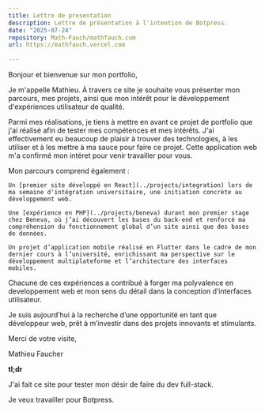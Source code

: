 ```yaml
---
title: Lettre de presentation
description: Lettre de présentation à l'intention de Botpress.
date: "2025-07-24"
repository: Math-Fauch/mathfauch.com
url: https://mathfauch.vercel.com
  
---
```



Bonjour et bienvenue sur mon portfolio,

Je m'appelle Mathieu. À travers ce site je souhaite vous présenter mon parcours, mes projets, ainsi que mon intérêt pour le développement d'expériences utilisateur de qualité.

Parmi mes réalisations, je tiens à mettre en avant ce projet de portfolio que j'ai réalisé afin de tester mes compétences et mes intérêts. J'ai effectivement eu beaucoup de plaisir à trouver des technologies, à les utiliser et à les mettre à ma sauce pour faire ce projet. Cette application web m'a confirmé mon intéret pour venir travailler pour vous.

Mon parcours comprend également :

    Un [premier site développé en React](../projects/integration) lors de ma semaine d'intégration universitaire, une initiation concrète au développement web.

    Une [expérience en PHP](../projects/beneva) durant mon premier stage chez Beneva, où j’ai découvert les bases du back-end et renforcé ma compréhension du fonctionnement global d’un site ainsi que des bases de données.

    Un projet d’application mobile réalisé en Flutter dans le cadre de mon dernier cours à l’université, enrichissant ma perspective sur le développement multiplateforme et l’architecture des interfaces mobiles.

Chacune de ces expériences a contribué à forger ma polyvalence en developpement web et mon sens du détail dans la conception d’interfaces utilisateur.

Je suis aujourd’hui à la recherche d’une opportunité en tant que développeur web, prêt à m’investir dans des projets innovants et stimulants.

Merci de votre visite,

Mathieu Faucher

**tl;dr**

J'ai fait ce site pour tester mon désir de faire du dev full-stack. 

Je veux travailler pour Botpress.